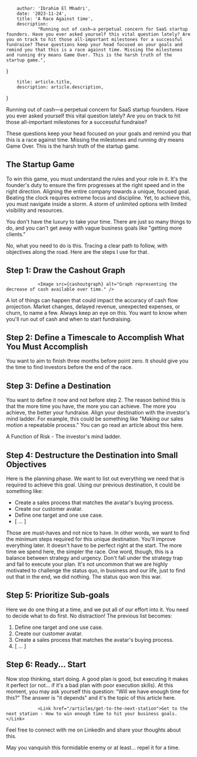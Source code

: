 
        author: 'Ibrahim El Mhadri',
        date: '2023-11-24',
        title: 'A Race Against time',
        description:
                "Running out of cash—a perpetual concern for SaaS startup founders. Have you ever asked yourself this vital question lately? Are you on track to hit those all-important milestones for a successful fundraise? These questions keep your head focused on your goals and remind you that this is a race against time. Missing the milestones and running dry means Game Over. This is the harsh truth of the startup game.",
}

        title: article.title,
        description: article.description,
}



Running out of cash—a perpetual concern for SaaS startup founders. Have you ever asked yourself this vital question lately? Are you on track to hit those all-important milestones for a successful fundraise?

These questions keep your head focused on your goals and remind you that this is a race against time. Missing the milestones and running dry means Game Over. This is the harsh truth of the startup game.

                

## The Startup Game

To win this game, you must understand the rules and your role in it. It's the founder's duty to ensure the firm progresses at the right speed and in the right direction. Aligning the entire company towards a unique, focused goal.
Beating the clock requires extreme focus and discipline. Yet, to achieve this, you must navigate inside a storm. A storm of unlimited options with limited visibility and resources.

You don't have the luxury to take your time. There are just so many things to do, and you can't get away with vague business goals like "getting more clients."

No, what you need to do is this. Tracing a clear path to follow, with objectives along the road. Here are the steps I use for that.

## Step 1: Draw the Cashout Graph

                <Image src={cashoutgraph} alt="Graph representing the decrease of cash available over time." />

A lot of things can happen that could impact the accuracy of cash flow projection. Market changes, delayed revenue, unexpected expenses, or churn, to name a few. Always keep an eye on this. You want to know when you'll run out of cash and when to start fundraising.

## Step 2: Define a Timescale to Accomplish What You Must Accomplish

You want to aim to finish three months before point zero. It should give you the time to find investors before the end of the race.

## Step 3: Define a Destination

You want to define it now and not before step 2. The reason behind this is that the more time you have, the more you can achieve. The more you achieve, the better your fundraise.
Align your destination with the investor's mind ladder. For example, this could be something like "Making our sales motion a repeatable process." You can go read an article about this here. 

 <Link href="/articles/a-function-of-risk">A Function of Risk - The investor's mind ladder</Link>.

## Step 4: Destructure the Destination into Small Objectives

Here is the planning phase. We want to list out everything we need that is required to achieve this goal. Using our previous destination, it could be something like:
* Create a sales process that matches the avatar's buying process.
* Create our customer avatar.
* Define one target and one use case.
* [ ... ] 

Those are must-haves and not nice to have. In other words, we want to find the minimum steps required for this unique destination. You'll improve everything later. It doesn't have to be perfect right at the start. The more time we spend here, the simpler the race.
One word, though, this is a balance between strategy and urgency. Don't fall under the strategy trap and fail to execute your plan. It's not uncommon that we are highly motivated to challenge the status quo, in business and our life, just to find out that in the end, we did nothing. The status quo won this war.

## Step 5: Prioritize Sub-goals

Here we do one thing at a time, and we put all of our effort into it. You need to decide what to do first. No distraction! The previous list becomes:
1. Define one target and one use case.
2. Create our customer avatar.
3. Create a sales process that matches the avatar's buying process.
4. [ ... ]

## Step 6: Ready... Start

Now stop thinking, start doing. A good plan is good, but executing it makes it perfect (or not... if it's a bad plan with poor execution skills).
At this moment, you may ask yourself this question: "Will we have enough time for this?" The answer is "it depends" and it's the topic of this article here. 

                <Link href="/articles/get-to-the-next-station">Get to the next station - How to win enough time to hit your business goals.</Link>


Feel free to connect with me on LinkedIn and share your thoughts about this.

May you vanquish this formidable enemy or at least... repel it for a time.
